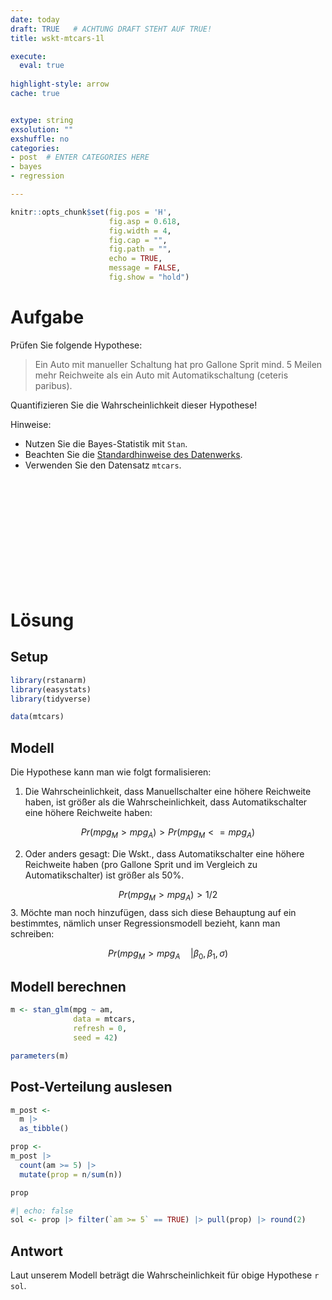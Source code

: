 ```yaml
---
date: today
draft: TRUE   # ACHTUNG DRAFT STEHT AUF TRUE!
title: wskt-mtcars-1l 

execute: 
  eval: true 
  
highlight-style: arrow 
cache: true


extype: string
exsolution: ""
exshuffle: no
categories:
- post  # ENTER CATEGORIES HERE
- bayes
- regression

---
```









```r
knitr::opts_chunk$set(fig.pos = 'H',
                      fig.asp = 0.618,
                      fig.width = 4,
                      fig.cap = "", 
                      fig.path = "",
                      echo = TRUE, 
                      message = FALSE,
                      fig.show = "hold")
```







# Aufgabe


Prüfen Sie folgende Hypothese:

>    Ein Auto mit manueller Schaltung hat pro Gallone Sprit mind. 5 Meilen mehr Reichweite als ein Auto mit Automatikschaltung (ceteris paribus).


Quantifizieren Sie die Wahrscheinlichkeit dieser Hypothese!

Hinweise:


- Nutzen Sie die Bayes-Statistik mit `Stan`. 
- Beachten Sie die [Standardhinweise des Datenwerks](https://datenwerk.netlify.app/hinweise).
- Verwenden Sie den Datensatz `mtcars`.


</br>
</br>
</br>
</br>
</br>
</br>
</br>
</br>
</br>
</br>

# Lösung


## Setup

```r
library(rstanarm)
library(easystats)
library(tidyverse)
```

```r
data(mtcars)
```


## Modell

Die Hypothese kann man wie folgt formalisieren:

1. Die Wahrscheinlichkeit, dass Manuellschalter eine höhere Reichweite haben, ist größer als die Wahrscheinlichkeit, dass Automatikschalter eine höhere Reichweite haben:

$$Pr(mpg_M > mpg_A) > Pr(mpg_M <= mpg_A)$$

2. Oder anders gesagt: Die Wskt., dass Automatikschalter eine höhere Reichweite haben (pro Gallone Sprit und im Vergleich zu Automatikschalter) ist größer als 50%.

$$Pr(mpg_M > mpg_A) > 1/2$$
3. Möchte man noch hinzufügen, dass sich diese Behauptung auf ein bestimmtes, nämlich unser Regressionsmodell bezieht, kann man schreiben:


$$Pr(mpg_M > mpg_A \quad | \beta_0, \beta_1, \sigma)$$

## Modell berechnen

```r
m <- stan_glm(mpg ~ am,
              data = mtcars,
              refresh = 0,
              seed = 42)
```


```r
parameters(m)
```




## Post-Verteilung auslesen

```r
m_post <-
  m |>
  as_tibble()

prop <- 
m_post |> 
  count(am >= 5) |> 
  mutate(prop = n/sum(n))

prop
```


```r
#| echo: false
sol <- prop |> filter(`am >= 5` == TRUE) |> pull(prop) |> round(2)
```


## Antwort

Laut unserem Modell beträgt die Wahrscheinlichkeit für obige Hypothese `r sol`.
